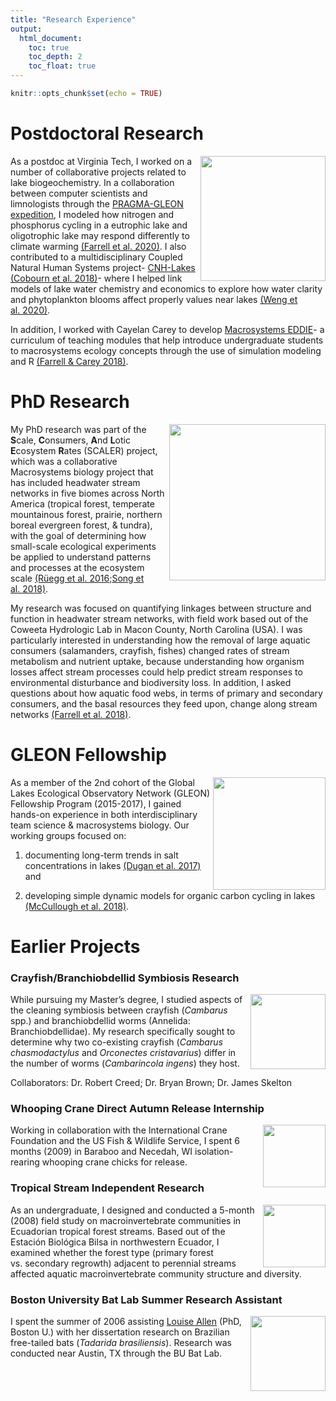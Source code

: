 ```yaml
---
title: "Research Experience"
output:
  html_document:
    toc: true
    toc_depth: 2
    toc_float: true
---
```


```r
knitr::opts_chunk$set(echo = TRUE)
```

# Postdoctoral Research
<img src="./images/reservoirgroupsummer2017_2.jpg" align="right" height="200"/>
As a postdoc at Virginia Tech, I worked on a number of collaborative projects related to lake biogeochemistry. In a collaboration between computer scientists and limnologists through the [PRAGMA-GLEON expedition](http://www.pragma-grid.net/projects/lake/), I modeled how nitrogen and phosphorus cycling in a eutrophic lake and oligotrophic lake may respond differently to climate warming [(Farrell et al. 2020)](https://www.sciencedirect.com/science/article/pii/S0304380020302064). I also contributed to a multidisciplinary Coupled Natural Human Systems project- [CNH-Lakes](https://www.cnhlakes.frec.vt.edu/) [(Cobourn et al. 2018)](https://esajournals.onlinelibrary.wiley.com/doi/abs/10.1002/ecs2.2209)- where I helped link models of lake water chemistry and economics to explore how water clarity and phytoplankton blooms affect properly values near lakes [(Weng et al. 2020)](https://www.sciencedirect.com/science/article/pii/S0921800919304549?via%3Dihub).

In addition, I worked with Cayelan Carey to develop [Macrosystems EDDIE](https://serc.carleton.edu/eddie/macrosystems/index.html)- a curriculum of teaching modules that help introduce undergraduate students to macrosystems ecology concepts through the use of simulation modeling and R [(Farrell & Carey 2018)](https://onlinelibrary.wiley.com/doi/abs/10.1002/ece3.4363).

# PhD Research
<img src="./images/scaler-people.png" align="right" height="250"/>
My PhD research was part of the **S**cale, **C**onsumers, **A**nd **L**otic **E**cosystem **R**ates (SCALER) project, which was a collaborative Macrosystems biology project that has included headwater stream networks in five biomes across North America (tropical forest, temperate mountainous forest, prairie, northern boreal evergreen forest, & tundra), with the goal of determining how small-scale ecological experiments be applied to understand patterns and processes at the ecosystem scale [(Rüegg et al. 2016;](https://www.fs.usda.gov/treesearch/pubs/download/52440.pdf)[ Song et al. 2018)](https://www.nature.com/articles/s41561-018-0125-5).

My research was focused on quantifying linkages between structure and function in headwater stream networks, with field work based out of the Coweeta Hydrologic Lab in Macon County, North Carolina (USA). I was particularly interested in understanding how the removal of large aquatic consumers (salamanders, crayfish, fishes) changed rates of stream metabolism and nutrient uptake, because understanding how organism losses affect stream processes could help predict stream responses to environmental disturbance and biodiversity loss. In addition, I asked questions about how aquatic food webs, in terms of primary and secondary consumers, and the basal resources they feed upon, change along stream networks [(Farrell et al. 2018)](https://link.springer.com/article/10.1007/s10021-018-0247-z).

# GLEON Fellowship
<img src="./images/4254898-orig.jpg" align="right" height="180"/>
As a member of the 2nd cohort of the Global Lakes Ecological Observatory Network (GLEON) Fellowship Program (2015-2017), I gained hands-on experience in both interdisciplinary team science & macrosystems biology. Our working groups focused on:  

1. documenting long-term trends in salt concentrations in lakes [(Dugan et al. 2017)](https://www.pnas.org/doi/full/10.1073/pnas.1620211114) and    

2. developing simple dynamic models for organic carbon cycling in lakes [(McCullough et al. 2018)](https://doi.org/10.1016/j.ecolmodel.2018.08.009). 

# Earlier Projects
### Crayfish/Branchiobdellid Symbiosis Research
<img src="./images/9929935.jpg" align="right" height="120"/>
While pursuing my Master's degree, I studied aspects of the cleaning symbiosis between crayfish (*Cambarus* spp.) and branchiobdellid worms (Annelida: Branchiobdellidae). My research specifically sought to determine why two co-existing crayfish (*Cambarus chasmodactylus* and *Orconectes cristavarius*) differ in the number of worms (*Cambarincola ingens*) they host.

Collaborators: Dr. Robert Creed; Dr. Bryan Brown; Dr. James Skelton

### Whooping Crane Direct Autumn Release Internship
<img src="./images/1797666.jpg" align="right" height="100"/>
Working in collaboration with the International Crane Foundation and the US Fish & Wildlife Service, I spent 6 months (2009) in Baraboo and Necedah, WI isolation-rearing whooping crane chicks for release.     
     
    

### Tropical Stream Independent Research
<img src="./images/7029829.jpg" align="right" height="100"/>
As an undergraduate, I designed and conducted a 5-month (2008) field study on macroinvertebrate communities in Ecuadorian tropical forest streams. Based out of the Estación Biológica Bilsa in northwestern Ecuador, I examined whether the forest type (primary forest vs. secondary regrowth) adjacent to perennial streams affected aquatic macroinvertebrate community structure and diversity.

### Boston University Bat Lab Summer Research Assistant
<img src="./images/8889861.jpg" align="right" height="120"/>
I spent the summer of 2006 assisting [Louise Allen](https://www.linkedin.com/in/louise-allen-37b3214b/) (PhD, Boston U.) with her dissertation research on Brazilian free-tailed bats (*Tadarida brasiliensis*). Research was conducted near Austin, TX through the BU Bat Lab. 
